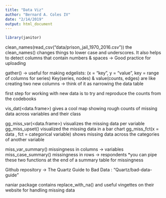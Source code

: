 ```yaml
---
title: "Data Viz"
author: "Bernard A. Coles IV"
date: "2/14/2019"
output: html_document
---
```


```r
library(janitor)
```

clean_names(read_csv("data/prison_jail_1970_2016.csv")) the clean_names() changes things to lower case and underscores. It also helps to detect columns that contain numbers & spaces -> Good practice for uploading

gather() -> useful for making edgelists: (x = "key", y = "value", key = range of columns for series) Key(series, nodes) & value(counts, edges) are like creating two new columns -> think of it as narrowing the data table 

first step for working with new data is to try and reproduce the counts from the codebooks

vis_dat(<data.frame>) gives a cool map showing rough counts of missing data across variables and their class

gg_miss_var(<data.frame>) visualizes the missing data per variable
gg_miss_upset() visualized the missing data in a bar chart 
gg_miss_fct(x = data , fct = categorical variable) shows missing data across the categories of another variable  

miss_var_summary() missingness in columns -> variables
miss_case_summary() missingness in rows -> respondents 
*you can pipe these two functions at the end of a summary table for missingness 

Github repository -> The Quartz Guide to Bad Data : "Quartz/bad-data-guide"

naniar package contains replace_with_na() and useful vingettes on their website for handling missing data 


